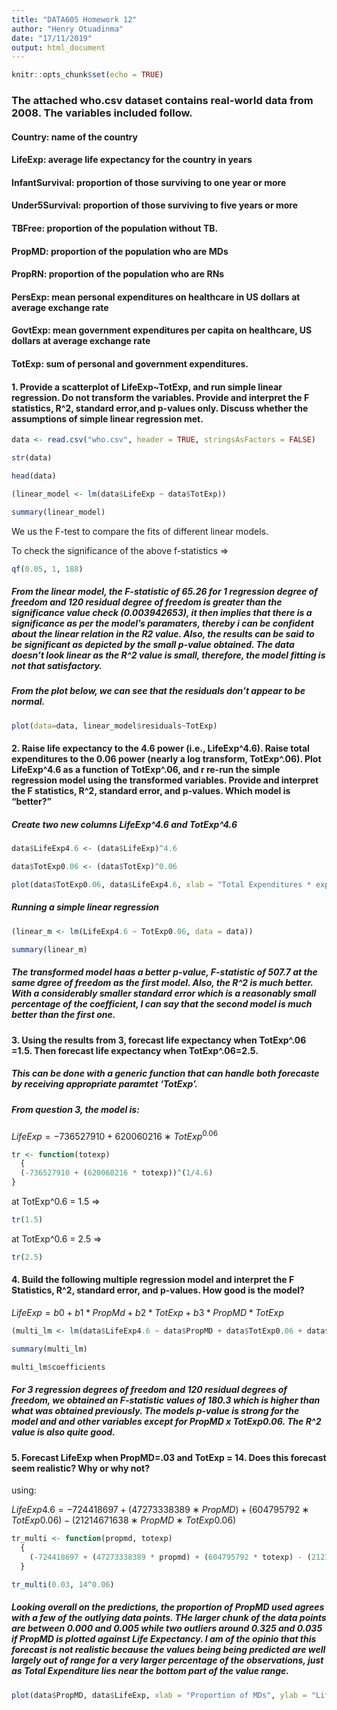 ```yaml
---
title: "DATA605 Homework 12"
author: "Henry Otuadinma"
date: "17/11/2019"
output: html_document
---
```


```r

knitr::opts_chunk$set(echo = TRUE)

```

### The attached who.csv dataset contains real-world data from 2008. The variables included follow.

#### Country: name of the country
#### LifeExp: average life expectancy for the country in years
#### InfantSurvival: proportion of those surviving to one year or more
#### Under5Survival: proportion of those surviving to five years or more
#### TBFree: proportion of the population without TB.
#### PropMD: proportion of the population who are MDs
#### PropRN: proportion of the population who are RNs
#### PersExp: mean personal expenditures on healthcare in US dollars at average exchange rate
#### GovtExp: mean government expenditures per capita on healthcare, US dollars at average exchange rate
#### TotExp: sum of personal and government expenditures.

#### 1. Provide a scatterplot of LifeExp~TotExp, and run simple linear regression. Do not transform the variables. Provide and interpret the F statistics, R^2, standard error,and p-values only. Discuss whether the assumptions of simple linear regression met.

```r

data <- read.csv("who.csv", header = TRUE, stringsAsFactors = FALSE)

```

```r

str(data)

```

```r
head(data)

```


```r

(linear_model <- lm(data$LifeExp ~ data$TotExp))

```

```r

summary(linear_model)

```

We us the F-test to compare the fits of different linear models.

To check the significance of the above f-statistics =>

```r

qf(0.05, 1, 188)

```

##### From the linear model, the F-statistic of 65.26 for 1 regression degree of freedom and 120 residual degree of freedom is greater than the significance value check (0.003942653), it then implies that there is a significance as per the model’s paramaters, thereby i can be confident about the linear relation in the R2 value. Also, the results can be said to be significant as  depicted by the small p-value obtained. The data doesn’t look linear as the R^2 value is small, therefore, the model fitting is not that satisfactory.

##### From the plot below, we can see that the residuals don't appear to be normal.

```r

plot(data=data, linear_model$residuals~TotExp)

```


#### 2. Raise life expectancy to the 4.6 power (i.e., LifeExp^4.6). Raise total expenditures to the 0.06 power (nearly a log transform, TotExp^.06). Plot LifeExp^4.6 as a function of TotExp^.06, and r re-run the simple regression model using the transformed variables. Provide and interpret the F statistics, R^2, standard error, and p-values. Which model is "better?"

##### Create two new columns LifeExp^4.6 and TotExp^4.6

```r

data$LifeExp4.6 <- (data$LifeExp)^4.6

data$TotExp0.06 <- (data$TotExp)^0.06

```


```r
plot(data$TotExp0.06, data$LifeExp4.6, xlab = "Total Expenditures * exp(0.06)", ylab = "Life Expectancy * exp(4.6)")

```

##### Running a simple linear regression

```r

(linear_m <- lm(LifeExp4.6 ~ TotExp0.06, data = data))

```


```r
summary(linear_m)

```

##### The transformed model haas a better p-value, F-statistic of 507.7 at the same dgree of freedom as the first model. Also, the R^2 is much better. With a considerably smaller standard error which is a reasonably small percentage of the coefficient, I can say that the second model is much better than the first one.


#### 3. Using the results from 3, forecast life expectancy when TotExp^.06 =1.5. Then forecast life expectancy when TotExp^.06=2.5.

##### This can be done with a generic function that can handle both forecaste by receiving appropriate paramtet 'TotExp'.

##### From question 3, the model is:
$LifeExp= −736527910 + 620060216 ∗ TotExp^0.06$

```r

tr <- function(totexp) 
  {
  (-736527910 + (620060216 * totexp))^(1/4.6)
}

```

at TotExp^0.6 = 1.5 =>

```r
tr(1.5)

```

at TotExp^0.6 = 2.5 =>

```r

tr(2.5)

```


#### 4. Build the following multiple regression model and interpret the F Statistics, R^2, standard error, and p-values. How good is the model?

$LifeExp = b0+b1 * PropMd + b2 * TotExp + b3 * PropMD * TotExp$


```r

(multi_lm <- lm(data$LifeExp4.6 ~ data$PropMD + data$TotExp0.06 + data$PropMD:data$TotExp0.06))

```


```r

summary(multi_lm)

```

```r

multi_lm$coefficients

```


##### For 3 regression degrees of freedom and 120 residual degrees of freedom, we obtained an F-statistic values of 180.3 which is higher than what was obtained previously. The models p-value is strong for the model and and other variables except for PropMD x TotExp0.06. The R^2 value is also quite good.


#### 5. Forecast LifeExp when PropMD=.03 and TotExp = 14. Does this forecast seem realistic? Why or why not?

using:

$LifeExp4.6=−724418697+(47273338389∗PropMD)+(604795792∗TotExp0.06)−(21214671638∗PropMD∗TotExp0.06)$


```r

tr_multi <- function(propmd, totexp) 
  {
    (-724418697 + (47273338389 * propmd) + (604795792 * totexp) - (21214671638 * propmd * totexp))^(1/4.6)
  }

```


```r

tr_multi(0.03, 14^0.06)

```



##### Looking overall on the predictions, the proportion of PropMD used agrees with a few of the outlying data points. THe larger chunk of the data points are between 0.000 and 0.005 while two outliers around 0.325 and 0.035 if  PropMD is plotted against Life Expectancy. I am of the opinio that this forecast is not realistic because the values being being predicted are well largely out of range for a very larger percentage of the observations, just as Total Expenditure lies near the bottom part of the value range.


```r

plot(data$PropMD, data$LifeExp, xlab = "Proportion of MDs", ylab = "Life Expectancy")

```












































